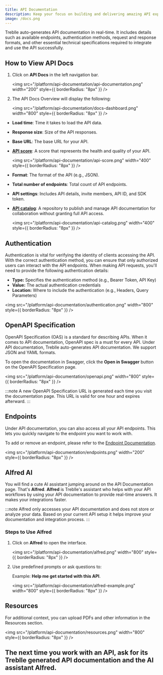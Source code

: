 ```yaml
---
title: API Documentation
description: Keep your focus on building and delivering amazing API experiences instead of manually writing API docs for every new release.
image: /docs.png
---
```


Treblle auto-generates API documentation in real-time. It includes details such as available endpoints, authentication methods, request and response formats, and other essential technical specifications required to integrate and use the API successfully.

## How to View API Docs

1. Click on **API Docs** in the left navigation bar.

   <img
     src="/platform/api-documentation/api-documentation.png"
     width="200"
     style={{ borderRadius: "8px" }}
   />

2. The API Docs Overview will display the following:

    <img
      src="/platform/api-documentation/docs-dashboard.png"
      width="800"
      style={{ borderRadius: "8px" }}
   />

 - **Load time**: Time it takes to load the API data.
 - **Response size**: Size of the API responses.
 - **Base URL**: The base URL for your API.
 - **[API score](https://docs.treblle.com/treblle/api-governance/)**: A score that represents the health and quality of your API.

    <img
      src="/platform/api-documentation/api-score.png"
      width="400"
      style={{ borderRadius: "8px" }}
   />

 - **Format**: The format of the API (e.g., JSON).
 - **Total number of endpoints**: Total count of API endpoints.
 - **API settings**: Includes API details, invite members, API ID, and SDK token.
 - **[API catalog](https://docs.treblle.com/features/api-catalog/)**: A repository to publish and manage API documentation for collaboration without granting full API access.

    <img
      src="/platform/api-documentation/api-catalog.png"
      width="400"
      style={{ borderRadius: "8px" }}
    />

## Authentication

Authentication is vital for verifying the identity of clients accessing the API. With the correct authentication method, you can ensure that only authorized users can interact with the API endpoints.
When making API requests, you'll need to provide the following authentication details:

- **Type:** Specifies the authentication method (e.g., Bearer Token, API Key)
- **Value:** The actual authentication credentials
- **Location:** Where to include the authentication (e.g., Headers, Query Parameters)

<img
  src="/platform/api-documentation/authentication.png"
  width="800"
  style={{ borderRadius: "8px" }}
/>

## OpenAPI Specification

OpenAPI Specification (OAS) is a standard for describing APIs. When it comes to API documentation, OpenAPI spec is a must for every API. 
Under API documentation, Treblle auto-generates API documentation. We support JSON and YAML formats.

To open the documentation in Swagger, click the **Open in Swagger** button on the OpenAPI Specification page.

<img
  src="/platform/api-documentation/openapi.png"
  width="800"
  style={{ borderRadius: "8px" }}
/>


:::note
A new OpenAPI Specification URL is generated each time you visit the documentation page. This URL is valid for one hour and expires afterward.
:::

## Endpoints

Under API documentation, you can also access all your API endpoints. This lets you quickly navigate to the endpoint you want to work with.

To add or remove an endpoint, please refer to the [Endpoint Documentation](https://docs.treblle.com/treblle/endpoints/).


<img
  src="/platform/api-documentation/endpoints.png"
  width="200"
  style={{ borderRadius: "8px" }}
/>

## Alfred AI 

You will find a cute AI assistant jumping around on the API Documentation page. That's **Alfred**.
**Alfred** is Treblle's assistant who helps with your API workflows by using your API documentation to provide real-time answers. It makes your integrations faster.

:::note
Alfred only accesses your API documentation and does not store or analyze your data. Based on your current API setup it helps improve your documentation and integration process.
:::

### Steps to Use Alfred

1. Click on **Alfred** to open the interface.

    <img
      src="/platform/api-documentation/alfred.png"
      width="800"
      style={{ borderRadius: "8px" }}
    />

2. Use predefined prompts or ask questions to:

   Example: **Help me get started with this API**.

   <img
    src="/platform/api-documentation/alfred-example.png"
    width="800"
    style={{ borderRadius: "8px" }}
   />

## Resources

For additional context, you can upload PDFs and other information in the Resources section.

   <img
    src="/platform/api-documentation/resources.png"
    width="800"
    style={{ borderRadius: "8px" }}
   />

The next time you work with an API, ask for its Treblle generated API documentation and the AI assistant Alfred.
---
